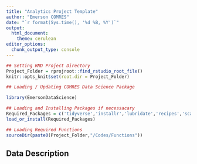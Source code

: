 ```yaml
---
title: "Analytics Project Template"
author: "Emerson COMRES"
date: "`r format(Sys.time(), '%d %B, %Y')`"
output: 
  html_document:
    theme: cerulean
editor_options: 
  chunk_output_type: console
---
```


```r
## Setting RMD Project Directory
Project_Folder = rprojroot::find_rstudio_root_file()
knitr::opts_knit$set(root.dir = Project_Folder)

## Loading / Updating COMRES Data Science Package

library(EmersonDataScience)

## Loading and Installing Packages if necessacary
Required_Packages = c('tidyverse','installr','lubridate','recipes','scales','ggthemes')
load_or_install(Required_Packages)

## Loading Required Functions
sourceDir(paste0(Project_Folder,"/Codes/Functions"))
```


## Data Description

```r

```

